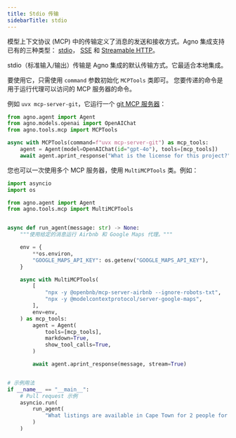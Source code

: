 ```yaml
---
title: Stdio 传输
sidebarTitle: stdio
---
```


模型上下文协议 (MCP) 中的传输定义了消息的发送和接收方式。Agno 集成支持已有的三种类型：
[stdio](https://modelcontextprotocol.io/docs/concepts/transports#standard-input%2Foutput-stdio)，
[SSE](https://modelcontextprotocol.io/docs/concepts/transports#server-sent-events-sse) 和
[Streamable HTTP](https://modelcontextprotocol.io/specification/draft/basic/transports#streamable-http)。

stdio（标准输入/输出）传输是 Agno 集成的默认传输方式。它最适合本地集成。

要使用它，只需使用 `command` 参数初始化 `MCPTools` 类即可。
您要传递的命令是用于运行代理可以访问的 MCP 服务器的命令。

例如 `uvx mcp-server-git`，它运行一个 [git MCP 服务器](https://github.com/modelcontextprotocol/servers/tree/main/src/git)：

```python
from agno.agent import Agent
from agno.models.openai import OpenAIChat
from agno.tools.mcp import MCPTools

async with MCPTools(command=f"uvx mcp-server-git") as mcp_tools:
    agent = Agent(model=OpenAIChat(id="gpt-4o"), tools=[mcp_tools])
    await agent.aprint_response("What is the license for this project?", stream=True)
```


您也可以一次使用多个 MCP 服务器，使用 `MultiMCPTools` 类。例如：


```python
import asyncio
import os

from agno.agent import Agent
from agno.tools.mcp import MultiMCPTools


async def run_agent(message: str) -> None:
    """使用给定的消息运行 Airbnb 和 Google Maps 代理。"""

    env = {
        **os.environ,
        "GOOGLE_MAPS_API_KEY": os.getenv("GOOGLE_MAPS_API_KEY"),
    }

    async with MultiMCPTools(
        [
            "npx -y @openbnb/mcp-server-airbnb --ignore-robots-txt",
            "npx -y @modelcontextprotocol/server-google-maps",
        ],
        env=env,
    ) as mcp_tools:
        agent = Agent(
            tools=[mcp_tools],
            markdown=True,
            show_tool_calls=True,
        )

        await agent.aprint_response(message, stream=True)


# 示例用法
if __name__ == "__main__":
    # Pull request 示例
    asyncio.run(
        run_agent(
            "What listings are available in Cape Town for 2 people for 3 nights from 1 to 4 August 2025?"
        )
    )
```